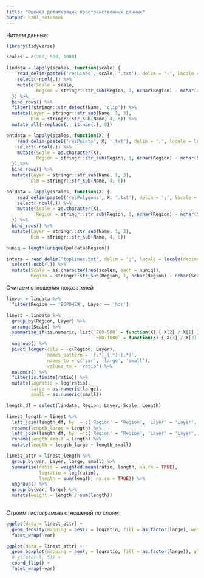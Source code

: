 ```yaml
---
title: "Оценка детализации пространственных данных"
output: html_notebook
---
```


Читаем данные:
```r
library(tidyverse)

scales = c(200, 500, 1000)

lindata = lapply(scales, function(scale) { 
    read_delim(paste0('resLines', scale, '.txt'), delim = ';', locale = locale(decimal_mark = ".")) %>% 
    select(-ncol(.)) %>% 
    mutate(Scale = scale,
           Region = stringr::str_sub(Region, 1, nchar(Region) - nchar(as.character(Scale))))
  }) %>% 
  bind_rows() %>% 
  filter(!stringr::str_detect(Name, 'clip')) %>% 
  mutate(Layer = stringr::str_sub(Name, 1, 3),
         Dim = stringr::str_sub(Name, 4, 6)) %>% 
  mutate_all(~replace(., is.nan(.), 0))

pntdata = lapply(scales, function(X) { 
    read_delim(paste0('resPoints', X, '.txt'), delim = ';', locale = locale(decimal_mark = ".")) %>% 
    select(-ncol(.)) %>% 
    mutate(Scale = as.character(X),
           Region = stringr::str_sub(Region, 1, nchar(Region) - nchar(Scale)))
  }) %>% 
  bind_rows() %>% 
  mutate(Layer = stringr::str_sub(Name, 1, 3),
         Dim = stringr::str_sub(Name, 4, 6))

poldata = lapply(scales, function(X) { 
    read_delim(paste0('resPolygons', X, '.txt'), delim = ';', locale = locale(decimal_mark = ".")) %>% 
    select(-ncol(.)) %>% 
    mutate(Scale = as.character(X),
           Region = stringr::str_sub(Region, 1, nchar(Region) - nchar(Scale)))
  }) %>% 
  bind_rows() %>% 
  mutate(Layer = stringr::str_sub(Name, 1, 3),
         Dim = stringr::str_sub(Name, 4, 6))

nuniq = length(unique(poldata$Region))

inters = read_delim('topLines.txt', delim = ';', locale = locale(decimal_mark = ".")) %>% 
  select(-ncol(.)) %>% 
  mutate(Scale = as.character(rep(scales, each = nuniq)),
         Region = stringr::str_sub(Region, 1, nchar(Region) - nchar(Scale)))

```

Считаем отношения показателей
```r
linvor = lindata %>% 
  filter(Region == 'ВОРОНЕЖ', Layer == 'hdr')

linest = lindata %>% 
  group_by(Region, Layer) %>% 
  arrange(Scale) %>% 
  summarise_if(is.numeric, list(`200-500` = function(X) { X[2] / X[1] },
                                `500-1000` = function(X) { X[3] / X[2] })) %>% 
  ungroup() %>% 
  pivot_longer(cols = -c(Region, Layer), 
               names_pattern = '(.*)_(.*)-(.*)',
               names_to = c('var', 'large', 'small'),
               values_to = 'ratio') %>% 
  na.omit() %>%
  filter(is.finite(ratio)) %>%
  mutate(logratio = log(ratio),
         large = as.numeric(large),
         small = as.numeric(small))

length_df = select(lindata, Region, Layer, Scale, Length)

linest_length = linest %>% 
  left_join(length_df, by  = c('Region' = 'Region', 'Layer' = 'Layer', 'large' = 'Scale')) %>% 
  rename(length_large = Length) %>% 
  left_join(length_df, by  = c('Region' = 'Region', 'Layer' = 'Layer', 'small' = 'Scale')) %>% 
  rename(length_small = Length) %>% 
  mutate(length = length_large + length_small)

linest_attr = linest_length %>% 
  group_by(var, Layer, large, small) %>% 
  summarise(ratio = weighted.mean(ratio, length, na.rm = TRUE),
            logratio = log(ratio),
            length = sum(length, na.rm = TRUE)) %>% 
  ungroup() %>% 
  group_by(var, large) %>% 
  mutate(weight = length / sum(length))
  
```

Строим гистограммы отношений по слоям:
```r
ggplot(data = linest_attr) +
  geom_density(mapping = aes(x = logratio, fill = as.factor(large), weight = weight), alpha = 0.5) +
  facet_wrap(~var)

ggplot(data = linest_attr) +
  geom_boxplot(mapping = aes(y = logratio, fill = as.factor(large)), alpha = 0.5) +
  # ylim(c(-5, 5)) +
  coord_flip() +
  facet_wrap(~var)
```


